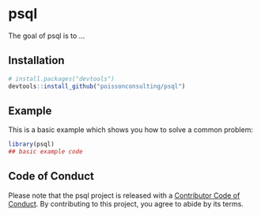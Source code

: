 
# psql

<!-- badges: start -->
<!-- badges: end -->

The goal of psql is to ...

## Installation

```r
# install.packages("devtools")
devtools::install_github("poissonconsulting/psql")
```

## Example

This is a basic example which shows you how to solve a common problem:

``` r
library(psql)
## basic example code
```

## Code of Conduct

Please note that the psql project is released with a [Contributor Code of Conduct](https://contributor-covenant.org/version/2/1/CODE_OF_CONDUCT.html). By contributing to this project, you agree to abide by its terms.
